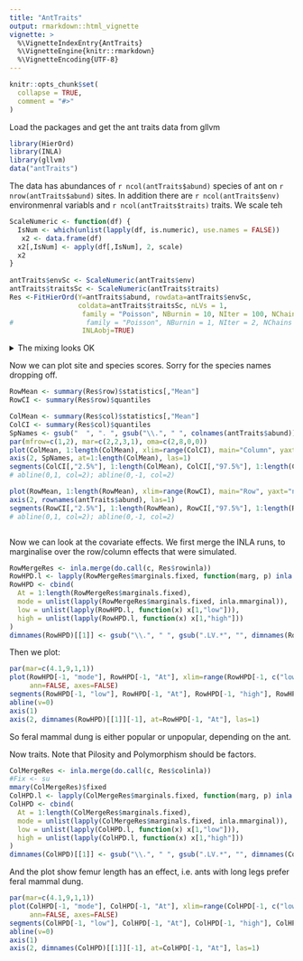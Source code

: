 ```yaml
---
title: "AntTraits"
output: rmarkdown::html_vignette
vignette: >
  %\VignetteIndexEntry{AntTraits}
  %\VignetteEngine{knitr::rmarkdown}
  %\VignetteEncoding{UTF-8}
---
```


```r
knitr::opts_chunk$set(
  collapse = TRUE,
  comment = "#>"
)
```


Load the packages and get the ant traits data from gllvm

```r
library(HierOrd)
library(INLA)
library(gllvm)
data("antTraits")
```

The data has abundances of `r ncol(antTraits$abund)` species of ant on `r nrow(antTraits$abund)` sites. In addition there are `r ncol(antTraits$env)` environmenral variabls and `r ncol(antTraits$traits)` traits. We scale teh 

```r
ScaleNumeric <- function(df) {
  IsNum <- which(unlist(lapply(df, is.numeric), use.names = FALSE))
   x2 <- data.frame(df)
  x2[,IsNum] <- apply(df[,IsNum], 2, scale)
  x2
}
  
antTraits$envSc <- ScaleNumeric(antTraits$env)
antTraits$traitsSc <- ScaleNumeric(antTraits$traits)
Res <-FitHierOrd(Y=antTraits$abund, rowdata=antTraits$envSc, 
                 coldata=antTraits$traitsSc, nLVs = 1, 
                  family = "Poisson", NBurnin = 10, NIter = 100, NChains = 4, 
#                  family = "Poisson", NBurnin = 1, NIter = 2, NChains = 2, 
                  INLAobj=TRUE)
```


<details> <summary>The mixing looks OK</summary>

Rows first:

```r
plot(Res$col[,6:8])

```

Columns

```r
plot(Res$col[,6:8])

```

</details>

Now we can plot site and species scores. Sorry for the species names dropping off.


```r
RowMean <- summary(Res$row)$statistics[,"Mean"]
RowCI <- summary(Res$row)$quantiles

ColMean <- summary(Res$col)$statistics[,"Mean"]
ColCI <- summary(Res$col)$quantiles
SpNames <- gsub("  ", ". ", gsub("\\.", " ", colnames(antTraits$abund)))
par(mfrow=c(1,2), mar=c(2,2,3,1), oma=c(2,8,0,0))
plot(ColMean, 1:length(ColMean), xlim=range(ColCI), main="Column", yaxt="n", ann=FALSE)
axis(2, SpNames, at=1:length(ColMean), las=1)
segments(ColCI[,"2.5%"], 1:length(ColMean), ColCI[,"97.5%"], 1:length(ColMean))
# abline(0,1, col=2); abline(0,-1, col=2)

plot(RowMean, 1:length(RowMean), xlim=range(RowCI), main="Row", yaxt="n", ann=FALSE)
axis(2, rownames(antTraits$abund), las=1)
segments(RowCI[,"2.5%"], 1:length(RowMean), RowCI[,"97.5%"], 1:length(RowMean))
# abline(0,1, col=2); abline(0,-1, col=2)



```

Now we can look at the covariate effects. We first merge the INLA runs, to marginalise over the row/column effects that were simulated.

```r
RowMergeRes <- inla.merge(do.call(c, Res$rowinla))
RowHPD.l <- lapply(RowMergeRes$marginals.fixed, function(marg, p) inla.hpdmarginal(p, marg), p=0.95)
RowHPD <- cbind(
  At = 1:length(RowMergeRes$marginals.fixed),
  mode = unlist(lapply(RowMergeRes$marginals.fixed, inla.mmarginal)),
  low = unlist(lapply(RowHPD.l, function(x) x[1,"low"])),
  high = unlist(lapply(RowHPD.l, function(x) x[1,"high"]))
)
dimnames(RowHPD)[[1]] <- gsub("\\.", " ", gsub(".LV.*", "", dimnames(RowHPD)[[1]]))
```

Then we plot:

```r
par(mar=c(4.1,9,1,1))
plot(RowHPD[-1, "mode"], RowHPD[-1, "At"], xlim=range(RowHPD[-1, c("low", "high")]),
     ann=FALSE, axes=FALSE)
segments(RowHPD[-1, "low"], RowHPD[-1, "At"], RowHPD[-1, "high"], RowHPD[-1, "At"])
abline(v=0)
axis(1)
axis(2, dimnames(RowHPD)[[1]][-1], at=RowHPD[-1, "At"], las=1)

```

So feral mammal dung is either popular or unpopular, depending on the ant.

Now traits. Note that Pilosity and Polymorphism should be factors.

```r
ColMergeRes <- inla.merge(do.call(c, Res$colinla))
#Fix <- su
mmary(ColMergeRes)$fixed
ColHPD.l <- lapply(ColMergeRes$marginals.fixed, function(marg, p) inla.hpdmarginal(p, marg), p=0.95)
ColHPD <- cbind(
  At = 1:length(ColMergeRes$marginals.fixed),
  mode = unlist(lapply(ColMergeRes$marginals.fixed, inla.mmarginal)),
  low = unlist(lapply(ColHPD.l, function(x) x[1,"low"])),
  high = unlist(lapply(ColHPD.l, function(x) x[1,"high"]))
)
dimnames(ColHPD)[[1]] <- gsub("\\.", " ", gsub(".LV.*", "", dimnames(ColHPD)[[1]]))
```

And the plot show femur length has an effect, i.e. ants with long legs prefer feral mammal dung.

```r
par(mar=c(4.1,9,1,1))
plot(ColHPD[-1, "mode"], ColHPD[-1, "At"], xlim=range(ColHPD[-1, c("low", "high")]),
     ann=FALSE, axes=FALSE)
segments(ColHPD[-1, "low"], ColHPD[-1, "At"], ColHPD[-1, "high"], ColHPD[-1, "At"])
abline(v=0)
axis(1)
axis(2, dimnames(ColHPD)[[1]][-1], at=ColHPD[-1, "At"], las=1)

```
